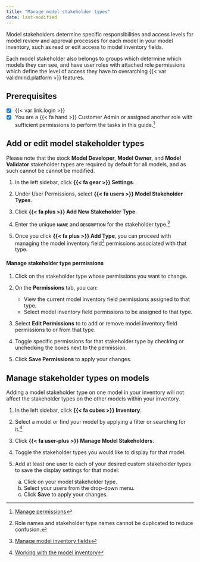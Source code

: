 ```yaml
---
title: "Manage model stakeholder types"
date: last-modified
---
```


Model stakeholders determine specific responsibilities and access levels for model review and approval processes for each model in your model inventory, such as read or edit access to model inventory fields.

::: {.callout title="What permissions do model stakeholders have?"}
Each model stakeholder also belongs to groups which determine which models they can see, and have user roles with attached role permissions which define the level of access they have to overarching {{< var validmind.platform >}} features.

:::

::: {.attn}

## Prerequisites

- [x] {{< var link.login >}}
- [x] You are a [{{< fa hand >}} Customer Admin]{.bubble} or assigned another role with sufficient permissions to perform the tasks in this guide.[^1]

:::


## Add or edit model stakeholder types

::: {.callout-important}
Please note that the stock **Model Developer**, **Model Owner**, and **Model Validator** stakeholder types are required by default for all models, and as such cannot be cannot be modified.
:::

1. In the left sidebar, click **{{< fa gear >}} Settings**. 

2. Under User Permissions, select **{{< fa users >}} Model Stakeholder Types**.

3. Click **{{< fa plus >}} Add New Stakeholder Type**. 

4. Enter the unique **[name]{.smallcaps}** and **[description]{.smallcaps}** for the stakeholder type.[^2]

5. Once you click **{{< fa plus >}} Add Type**, you can proceed with managing the model inventory field[^3] permissions associated with that type.

#### Manage stakeholder type permissions

1. Click on the stakeholder type whose permissions you want to change.

1. On the **Permissions** tab, you can: 

   - View the current model inventory field permissions assigned to that type.
   - Select model inventory field permissions to be assigned to that type.

1. Select **Edit Permissions** to to add or remove model inventory field permissions to or from that type. 

1. Toggle specific permissions for that stakeholder type by checking or unchecking the boxes next to the permission. 

1. Click **Save Permissions** to apply your changes.

## Manage stakeholder types on models

::: {.callout-important title="Changes will only apply to individual models."}
Adding a model stakeholder type on one model in your inventory will not affect the stakeholder types on the other models within your inventory.
:::

1. In the left sidebar, click **{{< fa cubes >}} Inventory**.

2. Select a model or find your model by applying a filter or searching for it.[^4]

3. Click **{{< fa user-plus >}} Manage Model Stakeholders**.

4. Toggle the stakeholder types you would like to display for that model.

5. Add at least one user to each of your desired custom stakeholder types to save the display settings for that model:

    a. Click on your model stakeholder type.
    b. Select your users from the drop-down menu.
    c. Click **Save** to apply your changes.


<!-- FOOTNOTES -->

[^1]: [Manage permissions](/guide/configuration/manage-permissions.qmd)

[^2]: Role names and stakeholder type names cannot be duplicated to reduce confusion.

[^3]: [Manage model inventory fields](/guide/model-inventory/manage-model-inventory-fields.qmd)

[^4]: [Working with the model inventory](/guide/model-inventory/working-with-model-inventory.qmd#search-filter-and-sort-models)